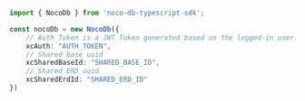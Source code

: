 ```typescript index.ts
import { NocoDb } from 'noco-db-typescript-sdk';

const nocoDb = new NocoDb({
    // Auth Token is a JWT Token generated based on the logged-in user. By default, the token is only valid for 10 hours. However, you can change the value by defining it using environment variable `NC_JWT_EXPIRES_IN`.
    xcAuth: "AUTH_TOKEN",
    // Shared base uuid
    xcSharedBaseId: "SHARED_BASE_ID",
    // Shared ERD uuid
    xcSharedErdId: "SHARED_ERD_ID"
})
```